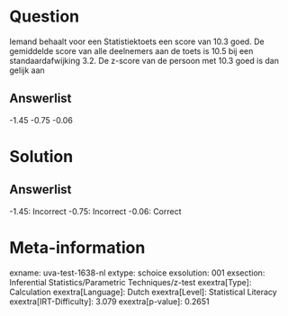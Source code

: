 Question
========

Iemand behaalt voor een Statistiektoets een score van 10.3 goed. De
gemiddelde score van alle deelnemers aan de toets is 10.5 bij een
standaardafwijking 3.2. De z-score van de persoon met 10.3 goed is dan
gelijk aan

Answerlist
----------

-1.45
-0.75
-0.06

Solution
========

Answerlist
----------

-1.45: Incorrect
-0.75: Incorrect
-0.06: Correct

Meta-information
================
exname: uva-test-1638-nl
extype: schoice
exsolution: 001
exsection: Inferential Statistics/Parametric Techniques/z-test
exextra[Type]: Calculation
exextra[Language]: Dutch
exextra[Level]: Statistical Literacy
exextra[IRT-Difficulty]: 3.079
exextra[p-value]: 0.2651
